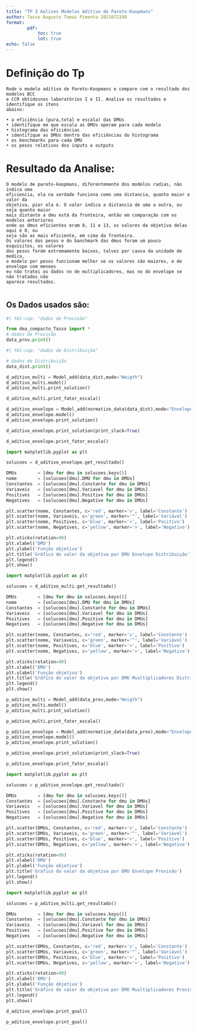 ```yaml
---
title: "TP 3 Aalises Modelos Aditivo de Pareto-Koopmans"
author: Tasso Augusto Tomaz Pimenta 2021072198
format:
        pdf:
            toc: true
            lot: true
echo: false
---
```

# Definição do Tp

``` 
Rode o modelo aditivo de Pareto-Koopmans e compare com o resultado dos modelos BCC 
e CCR obtidosnos laboratórios I e II. Analise os resultados e identifique os itens
abaixo:

• a eficiência (pura,total e escala) das DMUs
• identifique em que escala as DMUs operam para cada modelo
• histograma das eficiências
• identifique as DMUs dentro das eficiências do histograma
• os benchmarks para cada DMU
• os pesos relativos dos inputs e outputs
``` 
#  Resultado da Analise:
```
O modelo de pareto-koopmans, diferentemente dos modelos radias, não indica uma 
eficiencia, ela na verdade funciona como uma distancia, quanto maior o valor da 
objetiva, pior ela é. O valor indica a distancia de uma a outra, ou seja quanto maior
mais distante a dmu está da fronteira, então em comparação com os modelos anteriores
onde as dmus eficientes eram 8, 11 e 13, os valores da objetiva delas aqui é 0, ou 
seja são as mais eficiente, em cima da fronteira.
Os valores dos pesos e do banchmark das dmus foram um pouco esquisitos, os valores 
dos pesos forám extremamente baixos, talvez por causa da unidade de medica, 
o modelo por pesos funcionam melhor se os valores são maiores, e de envelope com menoes
eu não tratei os dados no de multiplicadores, mas no do envelope se não tratados não
aparece resultados.


```
## Os Dados usados são:
```python
#| tbl-cap: "dados de Provisão"

from dea_compacto_Tasso import *
# dados de Provisão
data_prov.print()
```
```python
#| tbl-cap: "dados de Distribuição"

# dados de Distribuição
data_dist.print()
```
```python
d_aditivo_multi = Model_add(data_dist,mode="Weigth")
d_aditivo_multi.model()
d_aditivo_multi.print_solution()
```

```python

d_aditivo_multi.print_fator_escala()
```
```python
d_aditivo_envelope = Model_add(normatize_data(data_dist),mode="Envelope")
d_aditivo_envelope.model()
d_aditivo_envelope.print_solution()
```
```python
d_aditivo_envelope.print_solution(print_slack=True)
```

```python

d_aditivo_envelope.print_fator_escala()
```
```python
import matplotlib.pyplot as plt

solucoes = d_aditivo_envelope.get_resultado()

DMUs        = [dmu for dmu in solucoes.keys()]
nome        = [solucoes[dmu].DMU for dmu in DMUs]
Constantes  = [solucoes[dmu].Constante for dmu in DMUs]
Variaveis   = [solucoes[dmu].Variavel for dmu in DMUs]
Positives   = [solucoes[dmu].Positive for dmu in DMUs]
Negatives   = [solucoes[dmu].Negative for dmu in DMUs]

plt.scatter(nome, Constantes, c='red', marker='v', label='Constante')
plt.scatter(nome, Variaveis, c='green', marker='^', label='Variável')
plt.scatter(nome, Positives, c='blue', marker='<', label='Positivo')
plt.scatter(nome, Negatives, c='yellow', marker='>', label='Negativo')

plt.xticks(rotation=90)
plt.xlabel('DMU')
plt.ylabel('Função objetiva')
plt.title('Gráfico do valor da objetiva por DMU Envelope Distribuição')
plt.legend()
plt.show()
```
```python
import matplotlib.pyplot as plt

solucoes = d_aditivo_multi.get_resultado()

DMUs        = [dmu for dmu in solucoes.keys()]
nome        = [solucoes[dmu].DMU for dmu in DMUs]
Constantes  = [solucoes[dmu].Constante for dmu in DMUs]
Variaveis   = [solucoes[dmu].Variavel for dmu in DMUs]
Positives   = [solucoes[dmu].Positive for dmu in DMUs]
Negatives   = [solucoes[dmu].Negative for dmu in DMUs]

plt.scatter(nome, Constantes, c='red', marker='v', label='Constante')
plt.scatter(nome, Variaveis, c='green', marker='^', label='Variável')
plt.scatter(nome, Positives, c='blue', marker='<', label='Positivo')
plt.scatter(nome, Negatives, c='yellow', marker='>', label='Negativo')

plt.xticks(rotation=90)
plt.xlabel('DMU')
plt.ylabel('Função objetiva')
plt.title('Gráfico do valor da objetiva por DMU Muultiplicadores Distribuição')
plt.legend()
plt.show()
```
```python
p_aditivo_multi = Model_add(data_prov,mode="Weigth")
p_aditivo_multi.model()
p_aditivo_multi.print_solution()
```

```python

p_aditivo_multi.print_fator_escala()
```
```python
p_aditivo_envelope = Model_add(normatize_data(data_prov),mode="Envelope")
p_aditivo_envelope.model()
p_aditivo_envelope.print_solution()
```
```python
p_aditivo_envelope.print_solution(print_slack=True)
```

```python

p_aditivo_envelope.print_fator_escala()
```
```python
import matplotlib.pyplot as plt

solucoes = p_aditivo_envelope.get_resultado()

DMUs        = [dmu for dmu in solucoes.keys()]
Constantes  = [solucoes[dmu].Constante for dmu in DMUs]
Variaveis   = [solucoes[dmu].Variavel for dmu in DMUs]
Positives   = [solucoes[dmu].Positive for dmu in DMUs]
Negatives   = [solucoes[dmu].Negative for dmu in DMUs]

plt.scatter(DMUs, Constantes, c='red', marker='v', label='Constante')
plt.scatter(DMUs, Variaveis, c='green', marker='^', label='Variável')
plt.scatter(DMUs, Positives, c='blue', marker='<', label='Positivo')
plt.scatter(DMUs, Negatives, c='yellow', marker='>', label='Negativo')

plt.xticks(rotation=90)
plt.xlabel('DMU')
plt.ylabel('Função objetiva')
plt.title('Gráfico do valor da objetiva por DMU Envelope Provisão')
plt.legend()
plt.show()
```
```python
import matplotlib.pyplot as plt

solucoes = p_aditivo_multi.get_resultado()

DMUs        = [dmu for dmu in solucoes.keys()]
Constantes  = [solucoes[dmu].Constante for dmu in DMUs]
Variaveis   = [solucoes[dmu].Variavel for dmu in DMUs]
Positives   = [solucoes[dmu].Positive for dmu in DMUs]
Negatives   = [solucoes[dmu].Negative for dmu in DMUs]

plt.scatter(DMUs, Constantes, c='red', marker='v', label='Constante')
plt.scatter(DMUs, Variaveis, c='green', marker='^', label='Variável')
plt.scatter(DMUs, Positives, c='blue', marker='<', label='Positivo')
plt.scatter(DMUs, Negatives, c='yellow', marker='>', label='Negativo')

plt.xticks(rotation=90)
plt.xlabel('DMU')
plt.ylabel('Função objetiva')
plt.title('Gráfico do valor da objetiva por DMU Muultiplicadores Provisão')
plt.legend()
plt.show()
```

```python

d_aditivo_envelope.print_goal()
```
```python

p_aditivo_envelope.print_goal()
```